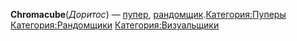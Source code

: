 {{Инфобокс для пуперов
|title2=chromacube
|другие_ники=kingofdoritos
kingofkachalka
|image3=[[Файл:Chromacube.jpg|left]]
|caption3=
|сферы_творчества=RYTP
|год_начала=2016
|image4=
|caption4=
|имя_фамилия=Георгий
|дата_рождения=
|место_проживания=
|ссылки=
*[https://www.youtube.com/channel/UCVMrn4yPXzixDoQko6H9bbw YouTube]
*[https://www.youtube.com/channel/UC0l5x-__KuIrksUgTK8x59w Alt]
}}'''Chromacube '''(''Доритос'') — [[Пуперы|пупер]], [[Рандомщики|рандомщик]].[[Категория:Пуперы]]
[[Категория:Рандомщики]]
[[Категория:Визуальщики]]